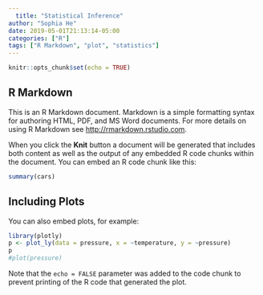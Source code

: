 ```yaml
---
  title: "Statistical Inference"
author: "Sophia He"
date: 2019-05-01T21:13:14-05:00
categories: ["R"]
tags: ["R Markdown", "plot", "statistics"]
---
```

  
```r
knitr::opts_chunk$set(echo = TRUE)
```

## R Markdown

This is an R Markdown document. Markdown is a simple formatting syntax for authoring HTML, PDF, and MS Word documents. For more details on using R Markdown see <http://rmarkdown.rstudio.com>.

When you click the **Knit** button a document will be generated that includes both content as well as the output of any embedded R code chunks within the document. You can embed an R code chunk like this:
  
```r
summary(cars)
```

## Including Plots

You can also embed plots, for example:
  
```r
library(plotly)
p <- plot_ly(data = pressure, x = ~temperature, y = ~pressure)
p
#plot(pressure)
```

Note that the `echo = FALSE` parameter was added to the code chunk to prevent printing of the R code that generated the plot.
